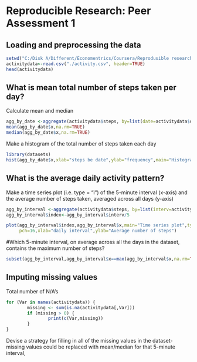 # Reproducible Research: Peer Assessment 1


## Loading and preprocessing the data

```r
setwd("C:/Disk A/Different/Economentrics/Coursera/Reprodusible research")
activitydata<-read.csv("./activity.csv", header=TRUE)
head(activitydata)
```


## What is mean total number of steps taken per day?
Calculate mean and median
```r
agg_by_date <-aggregate(activitydata$steps, by=list(date=activitydata$date),  FUN=mean,na.rm=TRUE)  
mean(agg_by_date$x,na.rm=TRUE)
median(agg_by_date$x,na.rm=TRUE)
```
Make a histogram of the total number of steps taken each day

```r
         
library(datasets)
hist(agg_by_date$x,xlab="steps be date",ylab="frequency",main="Histogram of total number of steps taken each day")
```

## What is the average daily activity pattern?
Make a time series plot (i.e. type = "l") of the 5-minute interval (x-axis) and the average number of steps taken, averaged across all days (y-axis)
```r
agg_by_interval <-aggregate(activitydata$steps, by=list(interv=activitydata$interval),  FUN=mean,na.rm=TRUE)  
agg_by_interval$index<-agg_by_interval$interv/5

plot(agg_by_interval$index,agg_by_interval$x,main="Time series plot",type="l", 
     pch=16,xlab="daily interval",ylab="Average number of steps")
```
#Which 5-minute interval, on average across all the days in the dataset, contains the maximum number of steps?
```r
subset(agg_by_interval,agg_by_interval$x==max(agg_by_interval$x,na.rm=TRUE))$index
```

## Imputing missing values
Total number of N/A's
```r
for (Var in names(activitydata)) {
        missing <- sum(is.na(activitydata[,Var]))
        if (missing > 0) {
                print(c(Var,missing))
        }
}

```
Devise a strategy for filling in all of the missing values in the dataset- missing values could be replaced with mean/median for that 5-minute interval, 

